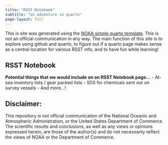 ```yaml
---
title: "RSST Notebook"
subtitle: "an adventure in quarto"
page-layout: full
---
```


This is site was generated using the [NOAA simple quarto template](https://github.com/nmfs-opensci/NOAA-quarto-simple). This is not an official communication in any way. The main function of this site is to explore using github and quarto, to figure out if a quarto page makes sense as a central location for various RSST info, and to have fun while learning! 

## RSST Notebook

**Potential things that we would include on an RSST Notebook page...**
- At-sea inventory lists / gear packed lists
- SDS for chemicals sent out on survey vessels
- And more...!


## Disclaimer:
This repository is not official communication of the National Oceanic and Atmospheric Administration, or the United States Department of Commerce. The scientific results and conclusions, as well as any views or opinions expressed herein, are those of the author(s) and do not necessarily reflect the views of NOAA or the Department of Commerce.
